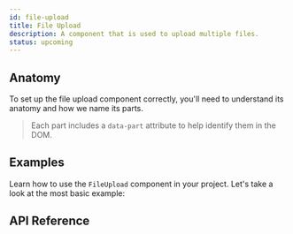 ```yaml
---
id: file-upload
title: File Upload
description: A component that is used to upload multiple files.
status: upcoming
---
```



<ComponentPreview />

## Anatomy

To set up the file upload component correctly, you'll need to understand its
anatomy and how we name its parts.

> Each part includes a `data-part` attribute to help identify them in the DOM.

<Anatomy id="file-upload" />

## Examples

Learn how to use the `FileUpload` component in your project. Let's take a look
at the most basic example:

<Story id="Basic" />

## API Reference

<ComponentTypes />
